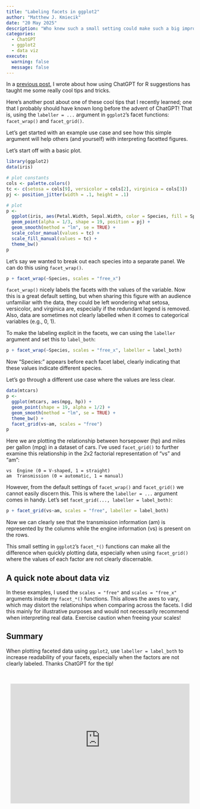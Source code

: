 ```yaml
---
title: "Labeling facets in ggplot2"
author: "Matthew J. Kmiecik"
date: "20 May 2025"
description: "Who knew such a small setting could make such a big improvement"
categories:
  - ChatGPT
  - ggplot2
  - data viz
execute:
  warning: false
  message: false
---
```


In a [previous post](https://mattkmiecik.substack.com/p/named-vectors-in-r), I wrote about how using ChatGPT for R suggestions has taught me some really cool tips and tricks. 

Here's another post about one of these cool tips that I recently learned; one that I probably should have known long before the advent of ChatGPT! That is, using the `labeller = ...` argument in `ggplot2`'s facet functions: `facet_wrap()` and `facet_grid()`.

Let's get started with an example use case and see how this simple argument will help others (and yourself) with interpreting facetted figures.

Let's start off with a basic plot.

```r
library(ggplot2)
data(iris)

# plot constants
cols <- palette.colors()
tc <- c(setosa = cols[9], versicolor = cols[2], virginica = cols[3])
pj <- position_jitter(width = .1, height = .1)

# plot
p <- 
  ggplot(iris, aes(Petal.Width, Sepal.Width, color = Species, fill = Species)) +
  geom_point(alpha = 1/3, shape = 19, position = pj) +
  geom_smooth(method = "lm", se = TRUE) +
  scale_color_manual(values = tc) +
  scale_fill_manual(values = tc) +
  theme_bw()
p
```

Let's say we wanted to break out each species into a separate panel. We can do this using `facet_wrap()`.

```r
p + facet_wrap(~Species, scales = "free_x")
```

`facet_wrap()` nicely labels the facets with the values of the variable. Now this is a great default setting, but when sharing this figure with an audience unfamiliar with the data, they could be left wondering what setosa, versicolor, and virginica are, especially if the redundant legend is removed. Also, data are sometimes not clearly labelled when it comes to categorical variables (e.g., 0, 1).

To make the labeling explicit in the facets, we can using the `labeller` argument and set this to `label_both`:

```r
p + facet_wrap(~Species, scales = "free_x", labeller = label_both)
```

Now "Species: " appears before each facet label, clearly indicating that these values indicate different species.

Let's go through a different use case where the values are less clear.

```r
data(mtcars)
p <- 
  ggplot(mtcars, aes(mpg, hp)) +
  geom_point(shape = 19, alpha = 1/2) +
  geom_smooth(method = "lm", se = TRUE) +
  theme_bw() + 
  facet_grid(vs~am, scales = "free")
p
```

Here we are plotting the relationship between horsepower (hp) and miles per gallon (mpg) in a dataset of cars. I've used `facet_grid()` to further examine this relationship in the 2x2 factorial representation of "vs" and "am":

```
vs	Engine (0 = V-shaped, 1 = straight)
am	Transmission (0 = automatic, 1 = manual)
```

However, from the default settings of `facet_wrap()` and `facet_grid()` we cannot easily discern this. This is where the `labeller = ...` argument comes in handy. Let's set `facet_grid(..., labeller = label_both)`:

```r
p + facet_grid(vs~am, scales = "free", labeller = label_both)
```

Now we can clearly see that the transmission information (am) is represented by the columns while the engine information (vs) is present on the rows. 

This small setting in `ggplot2`'s `facet_*()` functions can make all the difference when quickly plotting data, especially when using `facet_grid()` where the values of each factor are not clearly discernable.

## A quick note about data viz

In these examples, I used the `scales = "free"` and `scales = "free_x"` arguments inside my `facet_*()` functions. This allows the axes to vary, which may distort the relationships when comparing across the facets. I did this mainly for illustrative purposes and would not necessarily recommend when interpreting real data. Exercise caution when freeing your scales!

## Summary

When plotting faceted data using `ggplot2`, use `labeller = label_both` to increase readability of your facets, especially when the factors are not clearly labeled. Thanks ChatGPT for the tip!

<br >

<div style="text-align: center;">
  <iframe src="https://mattkmiecik.substack.com/embed" width="480" height="320" style="border:1px solid #EEE; background:white;" frameborder="0" scrolling="no"></iframe>
</div>